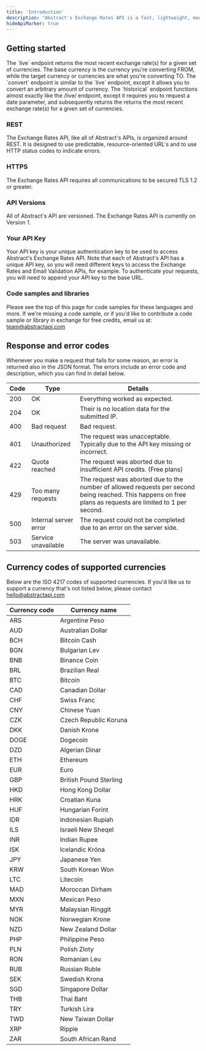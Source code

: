 ```yaml
---
title: 'Introduction'
description: "Abstract's Exchange Rates API is a fast, lightweight, modern, and RESTful JSON API for looking up the latest exchange rates for 80+ currencies, getting historical exchange rates, and converting an arbitrary amount from one currency to another."
hideApiMarker: true
---
```


## Getting started

<Card title="Live exchange rates" icon="wave-pulse" href="exchange-rates/live">
  The `live` endpoint returns the most recent exchange rate(s) for a given set of currencies. The base currency is the currency you're converting FROM, while the target currency or currencies are what you're converting TO.
</Card>

<Card title="Convert exchange rates" icon="money-bill-transfer" href="exchange-rates/convert">
  The `convert` endpoint is similar to the `live` endpoint, except it allows you to convert an arbitrary amount of currency.
</Card>

<Card title="Historical exchange rates (beta)" icon="landmark" href="exchange-rates/historical">
  The `historical` endpoint functions almost exactly like the /live/ endpoint, except it requires you to request a date parameter, and subsequently returns the returns the most recent exchange rate(s) for a given set of currencies.
</Card>

### REST

The Exchange Rates API, like all of Abstract's APIs, is organized around REST. It is designed to use predictable, resource-oriented URL's and to use HTTP status codes to indicate errors.

### HTTPS

The Exchange Rates API requires all communications to be secured TLS 1.2 or greater.

### API Versions

All of Abstract's API are versioned. The Exchange Rates API is currently on Version 1.

### Your API Key

Your API key is your unique authentication key to be used to access Abstract's Exchange Rates API. Note that each of Abstract's API has a unique API key, so you will need different keys to access the Exchange Rates and Email Validation APIs, for example. To authenticate your requests, you will need to append your API key to the base URL.

### Code samples and libraries

Please see the top of this page for code samples for these languages and more. If we're missing a code sample, or if you'd like to contribute a code sample or library in exchange for free credits, email us at: team@abstractapi.com

## Response and error codes

Whenever you make a request that fails for some reason, an error is returned also in the JSON format. The errors include an error code and description, which you can find in detail below.

| Code        | Type                    | Details                                                                                                                                                     |
| ----------- | ----------------------- | ----------------------------------------------------------------------------------------------------------------------------------------------------------- |
| 200         | OK                      | Everything worked as expected.                                                                                                                              |
| 204         | OK                      | Their is no location data for the submitted IP.                                                                                                             |
| 400         | Bad request	            | Bad request.                                                                                                                                                |
| 401         | Unauthorized            | The request was unacceptable. Typically due to the API key missing or incorrect.                                                                            |
| 422         | Quota reached	          | The request was aborted due to insufficient API credits. (Free plans)                                                                                       |
| 429         | Too many requests       | The request was aborted due to the number of allowed requests per second being reached. This happens on free plans as requests are limited to 1 per second. |
| 500         | Internal server error	  | The request could not be completed due to an error on the server side.                                                                                      |
| 503         | Service unavailable	    | The server was unavailable.                                                                                                                                 |

## Currency codes of supported currencies

Below are the ISO 4217 codes of supported currencies. If you'd like us to support a currency that's not listed below, please contact hello@abstractapi.com

| Currency code       | Currency name       |
| ------------------- | ------------------- |
| ARS | Argentine Peso |
| AUD | Australian Dollar |
| BCH | Bitcoin Cash |
| BGN | Bulgarian Lev |
| BNB | Binance Coin |
| BRL | Brazilian Real |
| BTC | Bitcoin |
| CAD | Canadian Dollar |
| CHF | Swiss Franc |
| CNY | Chinese Yuan |
| CZK | Czech Republic Koruna |
| DKK | Danish Krone |
| DOGE | Dogecoin |
| DZD | Algerian Dinar |
| ETH | Ethereum |
| EUR | Euro |
| GBP | British Pound Sterling |
| HKD | Hong Kong Dollar |
| HRK | Croatian Kuna |
| HUF | Hungarian Forint |
| IDR | Indonesian Rupiah |
| ILS | Israeli New Sheqel |
| INR | Indian Rupee |
| ISK | Icelandic Króna |
| JPY | Japanese Yen |
| KRW | South Korean Won |
| LTC | Litecoin |
| MAD | Moroccan Dirham |
| MXN | Mexican Peso |
| MYR | Malaysian Ringgit |
| NOK | Norwegian Krone |
| NZD | New Zealand Dollar |
| PHP | Philippine Peso |
| PLN | Polish Zloty |
| RON | Romanian Leu |
| RUB | Russian Ruble |
| SEK | Swedish Krona |
| SGD | Singapore Dollar |
| THB | Thai Baht |
| TRY | Turkish Lira |
| TWD | New Taiwan Dollar |
| XRP | Ripple |
| ZAR | South African Rand |
